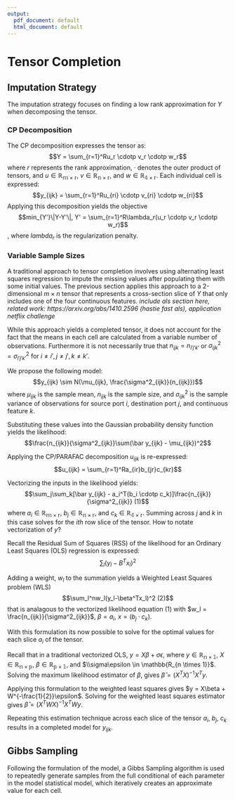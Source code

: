 ```yaml
---
output:
  pdf_document: default
  html_document: default
---
```

# Tensor Completion

## Imputation Strategy

The imputation strategy focuses on finding a low rank approximation for $Y$ when decomposing the tensor.

### CP Decomposition

The CP decomposition expresses the tensor as: $$Y = \sum_{r=1}^Ru_r \cdotp v_r \cdotp w_r$$ where $r$ represents the rank approximation, $\cdotp$ denotes the outer product of tensors, and $u \in \mathbb{R_{m \times r}}$, $v \in \mathbb{R_{n \times r}}$, and $w \in \mathbb{R_{4 \times r}}$. Each individual cell is expressed: $$y_{ijk} = \sum_{r=1}^Ru_{ri} \cdotp v_{ri} \cdotp w_{ri}$$ Applying this decomposition yields the objective $$min_{Y'}\|Y-Y'\|, Y' = \sum_{r=1}^R\lambda_r(u_r \cdotp v_r \cdotp w_r)$$, where $lambda_r$ is the regularization penalty.

### Variable Sample Sizes

A traditional approach to tensor completion involves using alternating least squares regression to impute the missing values after populating them with some initial values. The previous section applies this approach to a 2-dimensional $m \times n$ tensor that represents a cross-section slice of $Y$ that only includes one of the four continuous features. 
*include als section here, related work: https://arxiv.org/abs/1410.2596 (hastie fast als), application netflix challenge*

While this approach yields a completed tensor, it does not account for the fact that the means in each cell are calculated from a variable number of observations. Furthermore it is not necessarily true that $n_{ijk} = n_{i'j'k'}$ or $\sigma^2_{ijk} = \sigma^2_{i'j'k'}$ for $i \neq i', j \neq j', k \neq k'$. 

We propose the following model: 
$$y_{ijk} \sim N(\mu_{ijk}, \frac{\sigma^2_{ijk}}{n_{ijk}})$$ 
where $\mu_{ijk}$ is the sample mean, $n_{ijk}$ is the sample size, and $\sigma^2_{ijk}$ is the sample variance of observations for source port $i$, destination port $j$, and continuous feature $k$.

Substituting these values into the Gaussian probability density function yields the likelihood: $$\frac{n_{ijk}}{\sigma^2_{ijk}}\sum(\bar y_{ijk} - \mu_{ijk})^2$$

Applying the CP/PARAFAC decomposition $u_{ijk}$ is re-expressed: $$u_{ijk} = \sum_{r=1}^Ra_{ir}b_{jr}c_{kr}$$

Vectorizing the inputs in the likelihood yields: $$\sum_j\sum_k[\bar y_{ijk} - a_i^T(b_i \cdotp c_k)]\frac{n_{ijk}}{\sigma^2_{ijk}} (1)$$ where $a_i \in \mathbb{R_{m \times r}}$, $b_j \in \mathbb{R_{n \times r}}$, and $c_k \in \mathbb{R_{4 \times r}}$. Summing across $j$ and $k$ in this case solves for the $ith$ row slice of the tensor. How to notate vectorization of $y$?

Recall the Residual Sum of Squares (RSS) of the likelihood for an Ordinary Least Squares (OLS) regression is expressed: $$\sum_l(y_l-B^Tx_l)^2$$ 

Adding a weight, $w_l$ to the summation yields a Weighted Least Squares problem (WLS) $$\sum_l^nw_l(y_l-\beta^Tx_l)^2 (2)$$ that is analagous to the vectorized likelihood equation (1) with $w_l = \frac{n_{ijk}}{\sigma^2_{ijk}}$, $\beta = a_i$, $x = (b_j \cdotp c_k)$.

With this formulation its now possible to solve for the optimal values for each slice $a_i$ of the tensor.

Recall that in a traditional vectorized OLS, $y = X\beta + \sigma\epsilon$, where $y \in \mathbb{R_{n \times 1}}$, $X \in \mathbb{R_{n \times p}}$, $\beta \in \mathbb{R_{p \times 1}}$, and $\\sigma\epsilon \in \mathbb{R_{n \times 1}}$. Solving the maximum likelihood estimator of $\beta$, gives $\hat \beta = (X^TX)^{-1}X^Ty$. 

Applying this formulation to the weighted least squares gives $y = X\beta + W^{-\frac{1}{2}}\epsilon$. Solving for the weighted least squares estimator gives $\hat \beta = (X^TWX)^{-1}X^TWy$. 

Repeating this estimation technique across each slice of the tensor $a_i$, $b_j$, $c_k$ results in a completed model for $y_{ijk}$.

<!-- ## Motivation -->

<!-- The previous section's results reflected the need for an imputation strategy that accounted for the variability in the number of observations observed for each port combination when imputing that particular combination's cell. The following section constructs a statistical model that takes frequency of observations for each cell into account and repeatedly samples from that statistical model to complete the matrix.  -->

<!-- ## AMMI Model  -->

<!-- Additive Main Effects and Multiplicative Interaction Models (AMMI models) provide a defined statistical model for each cell in the ports matrix. In particular, the model combines the additive effects of the initial ANOVA imputation with the multiplicative effects yielded from singular value decomposition described in the previous section. More importantly, the model also includes a variance term for each cell that takes into account the differing frequency of observations in each port combination. Applying the same mathematical notation as the previous section, the model is formally expressed: $$y_{i,j} = u + a_i + b_j + \mathbf{u_i}D\mathbf{v_j^T} + \sigma_{i,j}\epsilon_{i,j}$$ -->
<!-- where $sigma_{i,j}$ is the variance for the $ith$ row $jth$ column in the ports combination matrix, and $\epsilon \sim N(0,1)$. -->

## Gibbs Sampling

Following the formulation of the model, a Gibbs Sampling algorithm is used to repeatedly generate samples from the full conditional of each parameter in the model statistical model, which iteratively creates an approximate value for each cell. 



